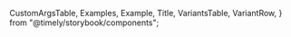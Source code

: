 
  CustomArgsTable,
  Examples,
  Example,
  Title,
  VariantsTable,
  VariantRow,
} from "@timely/storybook/components";


<Meta title="UI/Popover" component={AnimatedPopover} />

<Title title="Popover" suffix="Brief" subtitle="Version 1.0 — Last Update: 29 Aug 2023" />

## Definition

The `Popover` component is used to display rich content in a portal.

## Structure

The `Popover` component can be used to display a rich content in a portal.

<CustomArgsTable of={AnimatedPopover} />

## Examples

<Examples>
  <Example title="Default">
    <TooltipProvider>
      <AnimatedPopover text="Go">
        <FilterCheckboxFieldsContainer>
          {["First", "Second", "Third"]?.map((eventType) => (
            <div key={eventType.value} className="items-center hover:bg-muted flex cursor-pointer px-4 py-2">
              <CheckboxField
                checked={false}
                onChange={(e) => {
                  console.log("changed ", e);
                }}
                description={eventType}
              />
            </div>
          ))}
        </FilterCheckboxFieldsContainer>
      </AnimatedPopover>
    </TooltipProvider>
  </Example>
  <Example title="With Trigger">
    <TooltipProvider>
      <AnimatedPopover text="Go" Trigger={<button>click here</button>}>
        <FilterCheckboxFieldsContainer>
          {["First", "Second", "Third"]?.map((eventType) => (
            <div key={eventType.value} className="items-center hover:bg-muted flex cursor-pointer px-4 py-2">
              <CheckboxField
                checked={false}
                onChange={(e) => {
                  console.log("changed ", e);
                }}
                description={eventType}
              />
            </div>
          ))}
        </FilterCheckboxFieldsContainer>
      </AnimatedPopover>
    </TooltipProvider>
  </Example>
  <Example title="With count">
    <TooltipProvider>
      <AnimatedPopover text="Go here" count={1}>
        <FilterCheckboxFieldsContainer>
          {["First", "Second", "Third"]?.map((eventType) => (
            <div key={eventType.value} className="items-center hover:bg-muted flex cursor-pointer px-4 py-2">
              <CheckboxField
                checked={false}
                onChange={(e) => {
                  console.log("changed ", e);
                }}
                description={eventType}
              />
            </div>
          ))}
        </FilterCheckboxFieldsContainer>
      </AnimatedPopover>
    </TooltipProvider>
  </Example>
</Examples>

## Popover Story

<Canvas>
  <Story
    name="Popover"
    args={{
      text: "Go",
      childrenText: "Here is it",
      defaultOpen: false,
    }}
    argTypes={{
      count: {
        control: {
          type: "number",
        },
      },
    }}>
    {({ text, childrenText, count, defaultOpen }) => (
      <VariantsTable titles={["Default"]} columnMinWidth={50}>
        <VariantRow>
          <TooltipProvider>
            <AnimatedPopover text={text} count={count} defaultOpen={defaultOpen}>
              <FilterCheckboxFieldsContainer>
                {["First", "Second", "Third"]?.map((eventType) => (
                  <div
                    key={eventType.value}
                    className="items-center hover:bg-muted flex cursor-pointer px-4 py-2">
                    <CheckboxField
                      checked={false}
                      onChange={(e) => {
                        console.log("changed ", e);
                      }}
                      description={eventType}
                    />
                  </div>
                ))}
              </FilterCheckboxFieldsContainer>
            </AnimatedPopover>
          </TooltipProvider>
        </VariantRow>
      </VariantsTable>
    )}
  </Story>
</Canvas>
